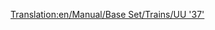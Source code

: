 [[Translation:en/Manual/Base Set/Trains/UU '37']]
{{en/Manual/Base Set/Trains/Trains|Image=[[File:en/Manual/Base Set/Trains/Uu37.png]]
|Cost=£19,921 ($39.842)
|Speed=144 km/h (90 mph)
|Weight=101 t
|Power= 1,750 hp (1.305 kW)
|Annual=£1,828 ($3.656)
|Designed=1959
|Lifespan=20
|Capacity=N/A
|Description=
|Real-life=This is a renamed version of the [https://www.wikipedia.org/wiki/British Rail Class 37 British Rail Class 37].
}}